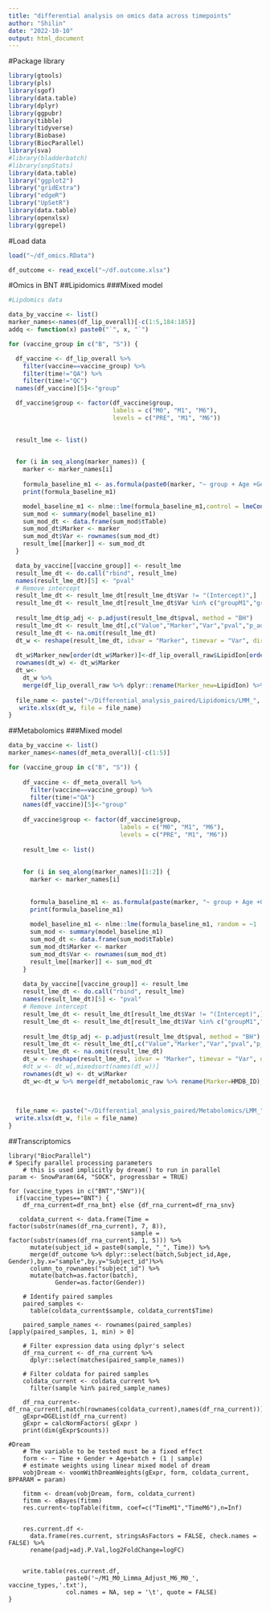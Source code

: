 ```yaml
---
title: "differential analysis on omics data across timepoints"
author: "Shilin"
date: "2022-10-10"
output: html_document
---
```

#Package library
```r
library(gtools)
library(pls)
library(sgof)
library(data.table)
library(dplyr)
library(ggpubr)
library(tibble)
library(tidyverse)
library(Biobase)
library(BiocParallel)
library(sva)
#library(bladderbatch)
#library(snpStats)
library(data.table)
library("ggplot2")
library("gridExtra")
library("edgeR")
library("UpSetR")
library(data.table)
library(openxlsx)
library(ggrepel)
```
#Load data
```r
load("~/df_omics.RData")

df_outcome <- read_excel("~/df.outcome.xlsx")

```
#Omics in BNT
##Lipidomics 
###Mixed model
```r

#Lipdomics data

data_by_vaccine <- list()
marker_names<-names(df_lip_overall)[-c(1:5,184:185)]
addq <- function(x) paste0("`", x, "`")

for (vaccine_group in c("B", "S")) {

  df_vaccine <- df_lip_overall %>% 
    filter(vaccine==vaccine_group) %>% 
    filter(time!="QA") %>% 
    filter(time!="QC") 
  names(df_vaccine)[5]<-"group"

  df_vaccine$group <- factor(df_vaccine$group,
                             labels = c("M0", "M1", "M6"),
                             levels = c("PRE", "M1", "M6"))
  

  result_lme <- list()
  

  for (i in seq_along(marker_names)) {
    marker <- marker_names[i]
   
    formula_baseline_m1 <- as.formula(paste0(marker, "~ group + Age +Gender"))
    print(formula_baseline_m1)

    model_baseline_m1 <- nlme::lme(formula_baseline_m1,control = lmeControl(opt = "optim"), random = ~1 | id, data = df_vaccine,na.action =na.omit )
    sum_mod <- summary(model_baseline_m1)
    sum_mod_dt <- data.frame(sum_mod$tTable)
    sum_mod_dt$Marker <- marker
    sum_mod_dt$Var <- rownames(sum_mod_dt)
    result_lme[[marker]] <- sum_mod_dt
  }

  data_by_vaccine[[vaccine_group]] <- result_lme
  result_lme_dt <- do.call("rbind", result_lme)
  names(result_lme_dt)[5] <- "pval"
  # Remove intercept
  result_lme_dt <- result_lme_dt[result_lme_dt$Var != "(Intercept)",]
  result_lme_dt <- result_lme_dt[result_lme_dt$Var %in% c("groupM1","groupM6"),]
  
  result_lme_dt$p_adj <- p.adjust(result_lme_dt$pval, method = "BH")
  result_lme_dt <- result_lme_dt[,c("Value","Marker","Var","pval","p_adj" )]
  result_lme_dt <- na.omit(result_lme_dt)
  dt_w <- reshape(result_lme_dt, idvar = "Marker", timevar = "Var", direction = "wide")
  
  dt_w$Marker_new[order(dt_w$Marker)]<-df_lip_overall_raw$LipidIon[order(df_lip_overall_raw$LipidIon)]
  rownames(dt_w) <- dt_w$Marker
  dt_w<-
    dt_w %>%
    merge(df_lip_overall_raw %>% dplyr::rename(Marker_new=LipidIon) %>% dplyr::select(Class,Marker_new),by="Marker_new")
 
  file_name <- paste("~/Differential_analysis_paired/Lipidomics/LMM_", vaccine_group, ".xlsx", sep = "")
   write.xlsx(dt_w, file = file_name)
}

```
##Metabolomics
###Mixed model
```r

data_by_vaccine <- list()
marker_names<-names(df_meta_overall)[-c(1:5)]

for (vaccine_group in c("B", "S")) {
  
    df_vaccine <- df_meta_overall %>% 
      filter(vaccine==vaccine_group) %>% 
      filter(time!="QA") 
    names(df_vaccine)[5]<-"group"
    
    df_vaccine$group <- factor(df_vaccine$group,
                               labels = c("M0", "M1", "M6"),
                               levels = c("PRE", "M1", "M6"))
   
    result_lme <- list()
    
   
    for (i in seq_along(marker_names)[1:2]) {
      marker <- marker_names[i]
      
     
      formula_baseline_m1 <- as.formula(paste(marker, "~ group + Age +Gender"))
      print(formula_baseline_m1)
      
      model_baseline_m1 <- nlme::lme(formula_baseline_m1, random = ~1 | id, data = df_vaccine)
      sum_mod <- summary(model_baseline_m1)
      sum_mod_dt <- data.frame(sum_mod$tTable)
      sum_mod_dt$Marker <- marker
      sum_mod_dt$Var <- rownames(sum_mod_dt)
      result_lme[[marker]] <- sum_mod_dt
    }
    
    data_by_vaccine[[vaccine_group]] <- result_lme
    result_lme_dt <- do.call("rbind", result_lme)
    names(result_lme_dt)[5] <- "pval"
    # Remove intercept
    result_lme_dt <- result_lme_dt[result_lme_dt$Var != "(Intercept)",]
    result_lme_dt <- result_lme_dt[result_lme_dt$Var %in% c("groupM1","groupM6"),]
    
    result_lme_dt$p_adj <- p.adjust(result_lme_dt$pval, method = "BH")
    result_lme_dt <- result_lme_dt[,c("Value","Marker","Var","pval","p_adj" )]
    result_lme_dt <- na.omit(result_lme_dt)
    dt_w <- reshape(result_lme_dt, idvar = "Marker", timevar = "Var", direction = "wide")
    #dt_w <- dt_w[,mixedsort(names(dt_w))]
    rownames(dt_w) <- dt_w$Marker
    dt_w<-dt_w %>% merge(df_metabolomic_raw %>% rename(Marker=HMDB_ID),by="Marker")

  
 
  file_name <- paste("~/Differential_analysis_paired/Metabolomics/LMM_", vaccine_group, ".xlsx", sep = "")
  write.xlsx(dt_w, file = file_name)
}
```
##Transcriptomics
```
library("BiocParallel")
# Specify parallel processing parameters
    # this is used implicitly by dream() to run in parallel
param <- SnowParam(64, "SOCK", progressbar = TRUE)

for (vaccine_types in c("BNT","SNV")){
  if(vaccine_types=="BNT") {
    df_rna_current=df_rna_bnt} else {df_rna_current=df_rna_snv}

   coldata_current <- data.frame(Time = factor(substr(names(df_rna_current), 7, 8)),
                                  sample = factor(substr(names(df_rna_current), 1, 5))) %>%
      mutate(subject_id = paste0(sample, "_", Time)) %>%
      merge(df_outcome %>% dplyr::select(batch,Subject_id,Age, Gender),by.x="sample",by.y="Subject_id")%>% 
      column_to_rownames("subject_id") %>%
      mutate(batch=as.factor(batch),
             Gender=as.factor(Gender))
    
    # Identify paired samples
    paired_samples <-
      table(coldata_current$sample, coldata_current$Time) 
    
    paired_sample_names <- rownames(paired_samples)[apply(paired_samples, 1, min) > 0]
    
    # Filter expression data using dplyr's select
    df_rna_current <- df_rna_current %>%
      dplyr::select(matches(paired_sample_names))
    
    # Filter coldata for paired samples
    coldata_current <- coldata_current %>%
      filter(sample %in% paired_sample_names) 
    
    df_rna_current<-df_rna_current[,match(rownames(coldata_current),names(df_rna_current))]
    gExpr=DGEList(df_rna_current)
    gExpr = calcNormFactors( gExpr )
    print(dim(gExpr$counts))

#Dream
    # The variable to be tested must be a fixed effect
    form <- ~ Time + Gender + Age+batch + (1 | sample)
    # estimate weights using linear mixed model of dream
    vobjDream <- voomWithDreamWeights(gExpr, form, coldata_current, BPPARAM = param)

    fitmm <- dream(vobjDream, form, coldata_current)
    fitmm <- eBayes(fitmm)
    res.current<-topTable(fitmm, coef=c("TimeM1","TimeM6"),n=Inf)
  
    
    res.current.df <- 
      data.frame(res.current, stringsAsFactors = FALSE, check.names = FALSE) %>%
      rename(padj=adj.P.Val,log2FoldChange=logFC)
   
    
    write.table(res.current.df, 
                paste0('~/M1_M0_Limma_Adjust_M6_M0_', vaccine_types,'.txt'), 
                col.names = NA, sep = '\t', quote = FALSE)
}

```


